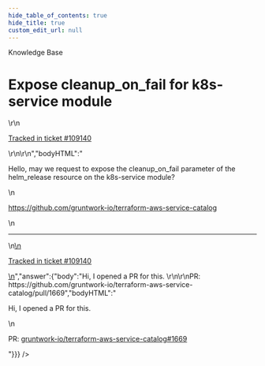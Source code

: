 ```yaml
---
hide_table_of_contents: true
hide_title: true
custom_edit_url: null
---
```



<CenterLayout>
<span className="searchCategory">Knowledge Base</span>
<h1>Expose cleanup_on_fail for k8s-service module</h1>
<GitHub discussion={{"id":"D_kwDOF8slf84AQcb5","number":535,"author":{"login":"engrrio07"},"title":"Expose cleanup_on_fail for k8s-service module","body":"\r\nHello, may we request to expose the cleanup_on_fail parameter of the helm_release resource on the k8s-service module?\r\n\r\nhttps://github.com/gruntwork-io/terraform-aws-service-catalog\r\n\r\n---\r\n\r\n<ins datetime=\"2022-08-17T06:33:53Z\">\r\n  <p><a href=\"https://support.gruntwork.io/hc/requests/109140\">Tracked in ticket #109140</a></p>\r\n</ins>\r\n","bodyHTML":"<p dir=\"auto\">Hello, may we request to expose the cleanup_on_fail parameter of the helm_release resource on the k8s-service module?</p>\n<p dir=\"auto\"><a href=\"https://github.com/gruntwork-io/terraform-aws-service-catalog\">https://github.com/gruntwork-io/terraform-aws-service-catalog</a></p>\n<hr>\n<ins datetime=\"2022-08-17T06:33:53Z\">\n  <p dir=\"auto\"><a href=\"https://support.gruntwork.io/hc/requests/109140\" rel=\"nofollow\">Tracked in ticket #109140</a></p>\n</ins>","answer":{"body":"Hi, I opened a PR for this. \r\n\r\nPR: https://github.com/gruntwork-io/terraform-aws-service-catalog/pull/1669","bodyHTML":"<p dir=\"auto\">Hi, I opened a PR for this.</p>\n<p dir=\"auto\">PR: <a class=\"issue-link js-issue-link\" data-error-text=\"Failed to load title\" data-id=\"1341452511\" data-permission-text=\"Title is private\" data-url=\"https://github.com/gruntwork-io/terraform-aws-service-catalog/issues/1669\" data-hovercard-type=\"pull_request\" data-hovercard-url=\"/gruntwork-io/terraform-aws-service-catalog/pull/1669/hovercard\" href=\"https://github.com/gruntwork-io/terraform-aws-service-catalog/pull/1669\">gruntwork-io/terraform-aws-service-catalog#1669</a></p>"}}} />

</CenterLayout>
  

<!-- ##DOCS-SOURCER-START
{
  "sourcePlugin": "github-discussions",
  "hash": "78ead3d27bf61b30787b5a96ba22c6ce"
}
##DOCS-SOURCER-END -->
